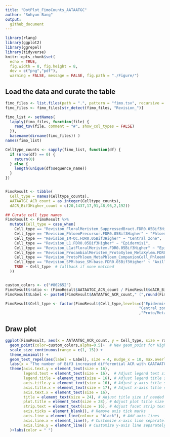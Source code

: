 ```yaml
---
title: "DotPlot_FimoCounts_AATAATGC"
author: "Sohyun Bang"
output: 
  github_document
---
```


```r
library(rlang)
library(ggplot2)
library(ggrepel)
library(tidyverse)
knitr::opts_chunk$set(
  echo = TRUE, 
  fig.width = 8, fig.height = 8,
  dev = c("png","pdf"),
  warning = FALSE, message = FALSE, fig.path = "./Figure/")
```

## Load the data and curate the table


```r
fimo_files <- list.files(path = ".", pattern = "fimo.tsv", recursive = TRUE, full.names = TRUE)
fimo_files <- fimo_files[str_detect(fimo_files, "Revision_")]

fimo_list <- setNames(
  lapply(fimo_files, function(file) {
    read_tsv(file, comment = "#", show_col_types = FALSE)
  }),
  basename(dirname(fimo_files)) )
names(fimo_list)

Celltype_counts <- sapply(fimo_list, function(df) {
  if (nrow(df) == 0) {
    return(0)  
  } else {
    length(unique(df$sequence_name))
  }
})


FimoResult <- tibble(
  Cell_type = names(Celltype_counts),
  AATAATGC_ACR_count = as.integer(Celltype_counts),
  dACR_Bif3Higher_count = c(20,1437,17,91,48,96,2,192))

## Curate cell type names
FimoResult <- FimoResult %>%
  mutate(Cell_type = case_when(
    Cell_type == "Revision_FloralMeristem_SuppressedBract.FDR0.05Bif3Higher" ~ "Suppressed bract or Glume",
    Cell_type == "Revision_PhloemPrecursor.FDR0.05Bif3Higher" ~ "Phloem precursor",
    Cell_type == "Revision_IM-OC.FDR0.05Bif3Higher" ~ "Central zone",
    Cell_type == "Revision_L1.FDR0.05Bif3Higher" ~ "Epidermis1",
    Cell_type == "Revision_L1atFloralMeristem.FDR0.05Bif3Higher" ~ "Epidermis2",
    Cell_type == "Revision_ProcambialMeristem_ProtoXylem_MetaXylem.FDR0.05Bif3Higher" ~ "Proto/Meta xylem or Procambium",
    Cell_type == "Revision_ProtoPhloem_MetaPhloem_CompanionCell_PhloemParenchyma.FDR0.05Bif3Higher" ~ "Proto/Meta phloem",
    Cell_type == "Revision_SPM-base_SM-base.FDR0.05Bif3Higher" ~ "Axillary meristem base",
    TRUE ~ Cell_type  # fallback if none matched
  ))


custom_colors <- c("#802652") 
FimoResult$ratio <- (FimoResult$AATAATGC_ACR_count / FimoResult$dACR_Bif3Higher_count)*100
FimoResult$Label <- paste0(FimoResult$AATAATGC_ACR_count," (",round(FimoResult$ratio,2),"%)")

FimoResult$Cell_type <- factor(FimoResult$Cell_type,levels=c("Epidermis1","Epidermis2","Suppressed bract or Glume",
                                                           "Central zone","Axillary meristem base"
                                                           ,"Proto/Meta xylem or Procambium","Phloem precursor","Proto/Meta phloem"))
```

## Draw plot
```r
ggplot(FimoResult, aes(x = AATAATGC_ACR_count, y = Cell_type, size = ratio)) +
  geom_point(color=custom_colors,alpha=0.5)+  # New geom_point for Higher_Bif3Ratio
  scale_size_continuous(range = c(1, 15)) +
  theme_minimal() +
  geom_text_repel(aes(label = Label), size = 4, nudge_x = 10, max.overlaps = Inf) +
  labs(x = "The number of Bif3 increased differential ACR with CAATAATGC motif", y = "Cell type", title = " ", size = "ratio (%)") +
  theme(axis.text.y = element_text(size = 16),
        legend.text = element_text(size = 16),  # Adjust legend text size if needed
        legend.title = element_text(size = 16), # Adjust legend title size if needed
        axis.title.y = element_text(size = 16), # Adjust y-axis title size if needed
        axis.title.x = element_text(size = 17), # Adjust x-axis title size if needed
        axis.text.x = element_text(size = 16), 
        title = element_text(size = 24), # Adjust title size if needed
        plot.title = element_text(size = 28), # Adjust plot title size if needed
        strip.text = element_text(size = 16), # Adjust facet strip text size if needed
        axis.ticks = element_blank(), # Remove axis tick marks
        axis.line = element_line(colour = "black"), # Add axis lines
        axis.line.x = element_line(), # Customize x-axis line separately
        axis.line.y = element_line() # Customize y-axis line separately
  )+labs(color = " ")

```
 
